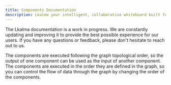 ```yaml
---
title: Components Documentation
description: Lkalma your intelligent, collaborative whiteboard built for creative teams.
---
```


The Lkalma documentation is a work in progress. We are constantly updating and improving it to provide the best possible experience for our users. If you have any questions or feedback, please don't hesitate to reach out to us.

The components are executed following the graph topological order, so the output of one component can be used as the input of another component. The components are executed in the order they are defined in the graph, so you can control the flow of data through the graph by changing the order of the components.